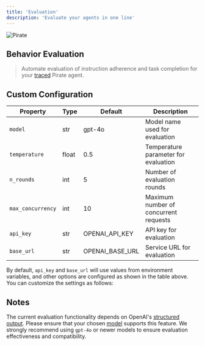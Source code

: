 ```yaml
---
title: 'Evaluation'
description: 'Evaluate your agents in one line'
---
```


![Pirate](/images/pirate-eval-example.png)

## Behavior Evaluation

> Automate evaluation of instruction adherence and task completion for your [traced](./trace) Pirate agent.

<PirateEval />

## Custom Configuration

| Property        | Type   | Default             | Description         |
|-----------------|--------|---------------------|---------------------|
| `model`         | str    | gpt-4o              | Model name used for evaluation |
| `temperature`   | float  | 0.5                 | Temperature parameter for evaluation |
| `n_rounds`      | int    | 5                   | Number of evaluation rounds |
| `max_concurrency` | int  | 10                  | Maximum number of concurrent requests |
| `api_key`       | str    | OPENAI_API_KEY      | API key for evaluation |
| `base_url`      | str    | OPENAI_BASE_URL     | Service URL for evaluation |

By default, `api_key` and `base_url` will use values from environment variables, and other options are configured as shown in the table above. You can customize the settings as follows:

<PirateCustomEval />

## Notes

<Warning>The current evaluation functionality depends on OpenAI's [structured output](https://platform.openai.com/docs/guides/structured-outputs). Please ensure that your chosen [model](https://platform.openai.com/docs/models) supports this feature. We strongly recommend using `gpt-4o` or newer models to ensure evaluation effectiveness and compatibility.</Warning>

